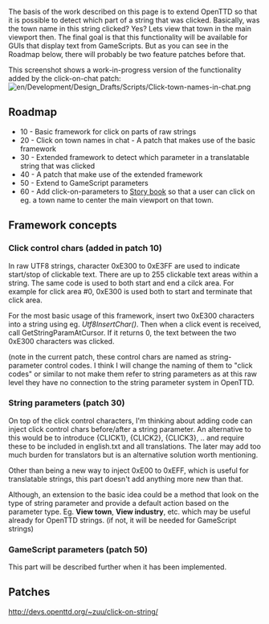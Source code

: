 The basis of the work described on this page is to extend OpenTTD so that it is possible to detect which part of a string that was clicked. Basically, was the town name in this string clicked? Yes? Lets view that town in the main viewport then. The final goal is that this functionality will be available for GUIs that display text from GameScripts. But as you can see in the Roadmap below, there will probably be two feature patches before that.


This screenshot shows a work-in-progress version of the functionality added by the click-on-chat patch:
[[File:en/Development/Design Drafts/Scripts/Click-town-names-in-chat.png]]

== Roadmap ==

* 10 - Basic framework for click on parts of raw strings
* 20 - Click on town names in chat - A patch that makes use of the basic framework
* 30 - Extended framework to detect which parameter in a translatable string that was clicked
* 40 - A patch that make use of the extended framework
* 50 - Extend to GameScript parameters
* 60 - Add click-on-parameters to [[en/Development/Script/Story book|Story book]] so that a user can click on eg. a town name to center the main viewport on that town.


== Framework concepts ==

=== Click control chars (added in patch 10) ===
In raw UTF8 strings, character 0xE300 to 0xE3FF are used to indicate start/stop of clickable text. There are up to 255 clickable text areas within a string. The same code is used to both start and end a cilck area. For example for click area #0, 0xE300 is used both to start and terminate that click area.

For the most basic usage of this framework, insert two 0xE300 characters into a string using eg. ''Utf8InsertChar()''. Then when a click event is received, call GetStringParamAtCursor. If it returns 0, the text between the two 0xE300 characters was clicked.

(note in the current patch, these control chars are named as string-parameter control codes. I think I will change the naming of them to "click codes" or similar to not make them refer to string parameters as at this raw level they have no connection to the string parameter system in OpenTTD.

=== String parameters (patch 30) ===
On top of the click control characters, I'm thinking about adding code can inject click control chars before/after a string parameter. An alternative to this would be to introduce {CLICK1}, {CLICK2}, {CLICK3}, .. and require these to be included in english.txt and all translations. The later may add too much burden for translators but is an alternative solution worth mentioning.

Other than being a new way to inject 0xE00 to 0xEFF, which is useful for translatable strings, this part doesn't add anything more new than that.

Although, an extension to the basic idea could be a method that look on the type of string parameter and provide a default action based on the parameter type. Eg. '''View town''', '''View industry''', etc. which may be useful already for OpenTTD strings. (if not, it will be needed for GameScript strings)


=== GameScript parameters (patch 50) ===
This part will be described further when it has been implemented.


== Patches ==
http://devs.openttd.org/~zuu/click-on-string/